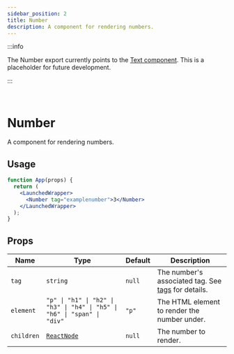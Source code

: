 ```yaml
---
sidebar_position: 2
title: Number
description: A component for rendering numbers.
---
```


:::info

The Number export currently points to the [Text component](/Components/text). This is a placeholder for future development.

:::

<br />

# Number

A component for rendering numbers.

## Usage

```jsx live
function App(props) {
  return (
    <LaunchedWrapper>
      <Number tag="examplenumber">3</Number>
    </LaunchedWrapper>
  );
}
```

## Props

| Name       | Type                                                                     | Default | Description                                                                           |
| ---------- | ------------------------------------------------------------------------ | ------- | ------------------------------------------------------------------------------------- |
| `tag`      | `string`                                                                 | `null`  | The number's associated tag. See [tags](/Get%20Started/concepts#tagging) for details. |
| `element`  | `"p" \| "h1" \| "h2" \| "h3" \| "h4" \| "h5" \| "h6" \| "span" \| "div"` | `"p"`   | The HTML element to render the number under.                                          |
| `children` | [`ReactNode`](https://react.dev/learn/typescript#typing-children)        | `null`  | The number to render.                                                                 |
